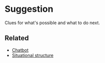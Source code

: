 
<Meta title="Patterns/Suggestion*" />

# Suggestion

Clues for what's possible and what to do next.

## Related

- [Chatbot](../?path=/docs/patterns-chatbot--docs)
- [Situational structure](../?path=/docs/patterns-situational-structure--docs)